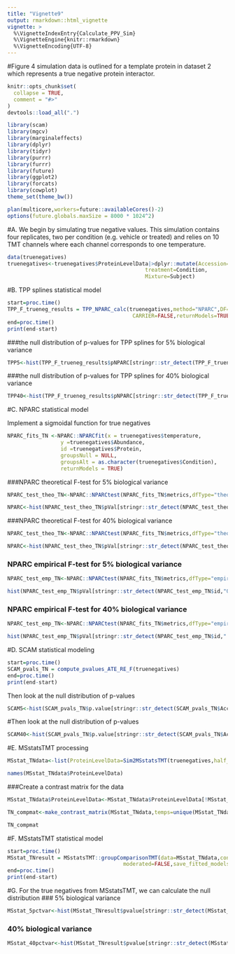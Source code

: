```yaml
---
title: "Vignette9"
output: rmarkdown::html_vignette
vignette: >
  %\VignetteIndexEntry{Calculate_PPV_Sim}
  %\VignetteEngine{knitr::rmarkdown}
  %\VignetteEncoding{UTF-8}
---
```

#Figure 4 simulation data is outlined for a template protein in dataset 2 which represents a true negative protein interactor.
```r
knitr::opts_chunk$set(
  collapse = TRUE,
  comment = "#>"
)
devtools::load_all(".")
```

```r
library(scam)
library(mgcv)
library(marginaleffects)
library(dplyr)
library(tidyr)
library(purrr)
library(furrr)
library(future)
library(ggplot2)
library(forcats)
library(cowplot)
theme_set(theme_bw())

plan(multicore,workers=future::availableCores()-2)
options(future.globals.maxSize = 8000 * 1024^2)
```

#A.  We begin by simulating true negative values. This simulation contains four replicates, two per condition (e.g. vehicle or treated) and relies on 10 TMT channels where each channel corresponds to one temperature. 

```r
data(truenegatives)
truenegatives<-truenegatives$ProteinLevelData|>dplyr::mutate(Accession=Protein,
                                            treatment=Condition,
                                            Mixture=Subject)
```
#B. TPP splines statistical model
```r
start=proc.time()
TPP_F_trueneg_results = TPP_NPARC_calc(truenegatives,method="NPARC",DF=5,temps=set_temps(10,unique(truenegatives$temperature)),
                                        CARRIER=FALSE,returnModels=TRUE,filters=FALSE,NORM = FALSE)
end=proc.time()
print(end-start)
```

###the null distribution of p-values for TPP splines for 5% biological variance

```r
TPP5<-hist(TPP_F_trueneg_results$pNPARC[stringr::str_detect(TPP_F_trueneg_results$Protein,"_0.05")],breaks=20,xlab = "p-values",col="#D95F0E",cex.lab = 1.5,cex.axis=1.5,main="% of biovar = 5")
```
###the null distribution of p-values for TPP splines for 40% biological variance

```r
TPP40<-hist(TPP_F_trueneg_results$pNPARC[stringr::str_detect(TPP_F_trueneg_results$Protein,".4")],breaks=20,xlab = "p-values",col="#D95F0E",cex.lab = 1.5,cex.axis=1.5,main="% of biovar = 40")
```
#C. NPARC statistical model

Implement a sigmoidal function for true negatives

```r
NPARC_fits_TN <-NPARC::NPARCfit(x = truenegatives$temperature,
                 y =truenegatives$Abundance,
                 id =truenegatives$Protein,
                 groupsNull = NULL,
                 groupsAlt = as.character(truenegatives$Condition),
                 returnModels = TRUE)
```

###NPARC theoretical F-test for 5% biological variance

```r
NPARC_test_theo_TN<-NPARC::NPARCtest(NPARC_fits_TN$metrics,dfType="theoretical")

NPARC<-hist(NPARC_test_theo_TN$pVal[stringr::str_detect(NPARC_test_theo_TN$id,"0.05")],breaks=20,xlab = "p-values",col="#FEC44F",cex.lab = 2,cex.axis=2,main="% of biovar = 5")
```
###NPARC theoretical F-test for 40% biological variance

```r
NPARC_test_theo_TN<-NPARC::NPARCtest(NPARC_fits_TN$metrics,dfType="theoretical")

NPARC<-hist(NPARC_test_theo_TN$pVal[stringr::str_detect(NPARC_test_theo_TN$id,".4")],breaks=20,xlab = "p-values",col="#FEC44F",cex.lab = 2,cex.axis=2,main="% of biovar = 40")
```

### NPARC empirical F-test for 5% biological variance

```r

NPARC_test_emp_TN<-NPARC::NPARCtest(NPARC_fits_TN$metrics,dfType="empirical")

hist(NPARC_test_emp_TN$pVal[stringr::str_detect(NPARC_test_emp_TN$id,"0.05")],breaks=20,xlab = "p-values",col="#FEC44F",cex.lab = 1.5,cex.axis=1.5,main="% of bio var = 5")
```


### NPARC empirical F-test for 40% biological variance

```r

NPARC_test_emp_TN<-NPARC::NPARCtest(NPARC_fits_TN$metrics,dfType="empirical")

hist(NPARC_test_emp_TN$pVal[stringr::str_detect(NPARC_test_emp_TN$id,".4")],breaks=20,xlab = "p-values",col="#FEC44F",cex.lab = 1.5,cex.axis=1.5,main="% of biovar = 40")
```


#D. SCAM statistical modeling

```r
start=proc.time()
SCAM_pvals_TN = compute_pvalues_ATE_RE_F(truenegatives)
end=proc.time()
print(end-start)
```

Then look at the null distribution of p-values

```r
SCAM5<-hist(SCAM_pvals_TN$p.value[stringr::str_detect(SCAM_pvals_TN$Accession,"0.05")],20,col="#00FFFF",xlab="p-values",cex.lab = 2,cex.axis=2,main="% of biovar = 5")
```

#Then look at the null distribution of p-values

```r
SCAM40<-hist(SCAM_pvals_TN$p.value[stringr::str_detect(SCAM_pvals_TN$Accession,"0.4")],20,col="#00FFFF",xlab="p-values",cex.lab = 2,cex.axis=2,main="% of biovar = 40")
```
#E. MSstatsTMT processing
```r
MSstat_TNdata<-list(ProteinLevelData=Sim2MSstatsTMT(truenegatives,half_temp_grid = FALSE))

names(MSstat_TNdata$ProteinLevelData)
```

###Create a contrast matrix for the data

```r
MSstat_TNdata$ProteinLevelData<-MSstat_TNdata$ProteinLevelData[!MSstat_TNdata$ProteinLevelData$Channel=="126",]

TN_compmat<-make_contrast_matrix(MSstat_TNdata,temps=unique(MSstat_TNdata$ProteinLevelData$temperature))

TN_compmat
```

#F. MSstatsTMT statistical model

```r
start=proc.time()
MSstat_TNresult = MSstatsTMT::groupComparisonTMT(data=MSstat_TNdata,contrast.matrix=TN_compmat,remove_norm_channel = TRUE,
                                     moderated=FALSE,save_fitted_models = FALSE,use_log_file = FALSE)$ComparisonResult
end=proc.time()
print(end-start)

```

#G. For the true negatives from MSstatsTMT, we can calculate the null distribution
### 5% biological variance

```r
MSstat_5pctvar<-hist(MSstat_TNresult$pvalue[stringr::str_detect(MSstat_TNresult$Protein,"0.05")],18,col="#2C7FB8",xlab="p-values",cex.lab=1.5,cex.axis=2,main="% of biovar = 5")
```
### 40% biological variance
```r
MSstat_40pctvar<-hist(MSstat_TNresult$pvalue[stringr::str_detect(MSstat_TNresult$Protein,"0.4")],18,col="#2C7FB8",xlab="p-values",cex.lab=1.5,cex.axis=2,main="% of biovar = 40")
```
